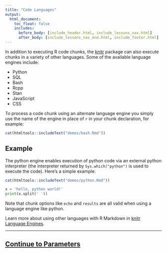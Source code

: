 ```yaml
---
title: "Code Languages"
output:
  html_document:
    toc_float: false
    includes:
      before_body: [include_header.html, include_lessons_nav.html]
      after_body: [include_lessons_nav_end.html, include_footer.html]
---
```


In addition to executing R code chunks, the [knitr](http://yihui.name/knitr/) package can also execute chunks in a variety of other languages. Some of the available language engines include:

* Python
* SQL
* Bash
* Rcpp
* Stan
* JavaScript
* CSS

To process a code chunk using an alternate language engine you simply use the name of the engine in place of `r` in your chunk declaration, for example:

```r
cat(htmltools::includeText("demos/bash.Rmd"))
```

## Example

The python engine enables execution of python code via an external python interpreter (the interpreter returned by `Sys.which("python")` is used to execute the code). Here’s a simple example:

```r
cat(htmltools::includeText("demos/python.Rmd"))
```

```python
x = 'hello, python world!'
print(x.split(' '))
```

Note that chunk options like `echo` and `results` are all valid when using a language engine like python. 

Learn more about using other languages with R Markdown in [knitr Language Engines](authoring_knitr_engines.html).

***

## [Continue to Parameters](lesson-6.html)
